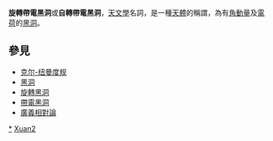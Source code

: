 {{Multiple issues|
{{Notability Unreferenced|time=2022-06-18T07:45:51+00:00}}
{{Unreferenced|time=2022-06-18T07:45:51+00:00}}
{{Orphan|time=2022-06-18T07:45:51+00:00}}
}}
{{Substub|time=2022-06-18T07:45:51+00:00}}
'''旋轉帶電黑洞'''或'''自轉帶電黑洞'''，[[天文學|天文學]]名詞，是一種[[天體|天體]]的稱謂，為有[[角動量|角動量]]及[[電荷|電荷]]的[[黑洞|黑洞]]。

== 參見 ==

*[[克尔-纽曼度规|克尔-纽曼度规]]
*[[黑洞|黑洞]]
*[[旋轉黑洞|旋轉黑洞]]
*[[帶電黑洞|帶電黑洞]]
*[[廣義相對論|廣義相對論]]
{{恒星}}
{{Astro-stub}}

[[Category:黑洞|*]]
[[Category:天体物理学|Xuan2]]